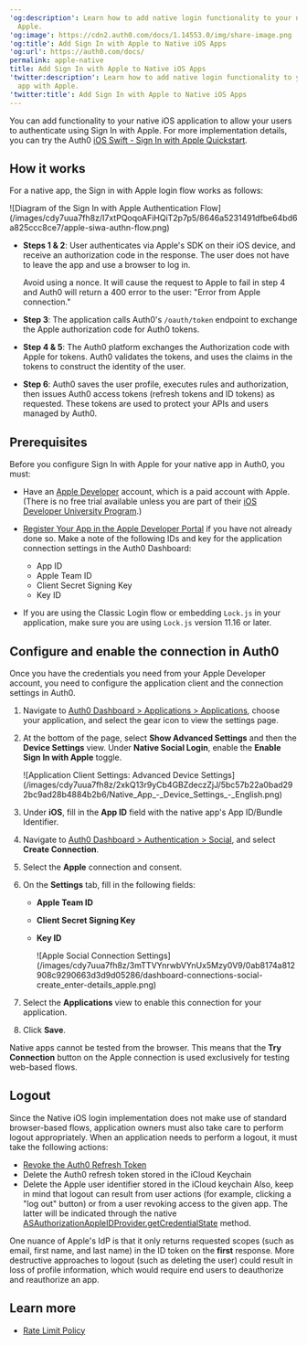 ---
'og:description': Learn how to add native login functionality to your native app with
  Apple.
'og:image': https://cdn2.auth0.com/docs/1.14553.0/img/share-image.png
'og:title': Add Sign In with Apple to Native iOS Apps
'og:url': https://auth0.com/docs/
permalink: apple-native
title: Add Sign In with Apple to Native iOS Apps
'twitter:description': Learn how to add native login functionality to your native
  app with Apple.
'twitter:title': Add Sign In with Apple to Native iOS Apps
---
You can add functionality to your native iOS application to allow your users to authenticate using Sign In with Apple. For more implementation details, you can try the Auth0 [iOS Swift - Sign In with Apple Quickstart](/docs/quickstart/native/ios-swift).

## How it works

For a native app, the Sign in with Apple login flow works as follows:

<Frame>![Diagram of the Sign In with Apple Authentication Flow](/images/cdy7uua7fh8z/I7xtPQoqoAFiHQiT2p7p5/8646a5231491dfbe64bd6a825ccc8ce7/apple-siwa-authn-flow.png)</Frame>

* **Steps 1 & 2**: User authenticates via Apple's SDK on their iOS device, and receive an authorization code in the response. The user does not have to leave the app and use a browser to log in.

  <Warning>

  Avoid using a nonce. It will cause the request to Apple to fail in step 4 and Auth0 will return a 400 error to the user: "Error from Apple connection."

  </Warning>
* **Step 3**: The application calls Auth0's `/oauth/token` endpoint to exchange the Apple authorization code for Auth0 tokens.
* **Step 4 & 5**: The Auth0 platform exchanges the Authorization code with Apple for tokens. Auth0 validates the tokens, and uses the claims in the tokens to construct the identity of the user.
* **Step 6**: Auth0 saves the user profile, executes rules and authorization, then issues Auth0 <Tooltip tip="Access Token: Authorization credential, in the form of an opaque string or JWT, used to access an API." cta="View Glossary" href="/docs/glossary?term=access+tokens">access tokens</Tooltip> (<Tooltip tip="Refresh Token: Token used to obtain a renewed Access Token without forcing users to log in again." cta="View Glossary" href="/docs/glossary?term=refresh+tokens">refresh tokens</Tooltip> and <Tooltip tip="Refresh Token: Token used to obtain a renewed Access Token without forcing users to log in again." cta="View Glossary" href="/docs/glossary?term=ID+tokens">ID tokens</Tooltip>) as requested. These tokens are used to protect your APIs and users managed by Auth0.

## Prerequisites

Before you configure Sign In with Apple for your native app in Auth0, you must:

* Have an [Apple Developer](https://developer.apple.com/programs/) account, which is a paid account with Apple. (There is no free trial available unless you are part of their [iOS Developer University Program](https://developer.apple.com/support/compare-memberships/).)
* [Register Your App in the Apple Developer Portal](https://marketplace.auth0.com/integrations/apple-social-connection) if you have not already done so. Make a note of the following IDs and key for the application connection settings in the <Tooltip tip="Auth0 Dashboard: Auth0's main product to configure your services." cta="View Glossary" href="/docs/glossary?term=Auth0+Dashboard">Auth0 Dashboard</Tooltip>:

  + App ID
  + Apple Team ID
  + Client Secret Signing Key
  + Key ID
* If you are using the Classic Login flow or embedding `Lock.js` in your application, make sure you are using `Lock.js` version 11.16 or later.

## Configure and enable the connection in Auth0

Once you have the credentials you need from your Apple Developer account, you need to configure the application client and the connection settings in Auth0.

1. Navigate to [Auth0 Dashboard > Applications > Applications](https://manage.auth0.com/#/applications), choose your application, and select the gear icon to view the settings page.
2. At the bottom of the page, select **Show Advanced Settings** and then the **Device Settings** view. Under **Native Social Login**, enable the **Enable Sign In with Apple** toggle.

   <Frame>![Application Client Settings: Advanced Device Settings](/images/cdy7uua7fh8z/2xkQ13r9yCb4GBZdeczZjJ/5bc57b22a0bad292bc9ad28b4884b2b6/Native_App_-_Device_Settings_-_English.png)</Frame>
3. Under **iOS**, fill in the **App ID** field with the native app's App ID/Bundle Identifier.
4. Navigate to [Auth0 Dashboard > Authentication > Social](https://manage.auth0.com/#/connections/social), and select **Create Connection**.
5. Select the **Apple** connection and consent.
6. On the **Settings** tab, fill in the following fields:

   * **Apple Team ID**
   * **Client Secret Signing Key**
   * **Key ID**

     <Frame>![Apple Social Connection Settings](/images/cdy7uua7fh8z/3mTTVYnrwbVYnUx5Mzy0V9/0ab8174a812908c9290663d3d9d05286/dashboard-connections-social-create_enter-details_apple.png)</Frame>
7. Select the **Applications** view to enable this connection for your application.
8. Click **Save**.

<Callout icon="file-lines" color="#0EA5E9" iconType="regular">

Native apps cannot be tested from the browser. This means that the **Try Connection** button on the Apple connection is used exclusively for testing web-based flows.

</Callout>

## Logout

Since the Native iOS login implementation does not make use of standard browser-based flows, application owners must also take care to perform logout appropriately. When an application needs to perform a logout, it must take the following actions:

* [Revoke the Auth0 Refresh Token](https://auth0.com/docs/api/authentication#revoke-refresh-token)
* Delete the Auth0 refresh token stored in the iCloud Keychain
* Delete the Apple user identifier stored in the iCloud keychain
  Also, keep in mind that logout can result from user actions (for example, clicking a "log out" button) or from a user revoking access to the given app. The latter will be indicated through the native [ASAuthorizationAppleIDProvider.getCredentialState](https://developer.apple.com/documentation/authenticationservices/asauthorizationappleidprovider/3175423-getcredentialstate) method.

<Callout icon="file-lines" color="#0EA5E9" iconType="regular">

One nuance of Apple's IdP is that it only returns requested scopes (such as email, first name, and last name) in the ID token on the **first** response. More destructive approaches to logout (such as deleting the user) could result in loss of profile information, which would require end users to deauthorize and reauthorize an app.

</Callout>

## Learn more

* [Rate Limit Policy](/docs/troubleshoot/customer-support/operational-policies/rate-limit-policy)